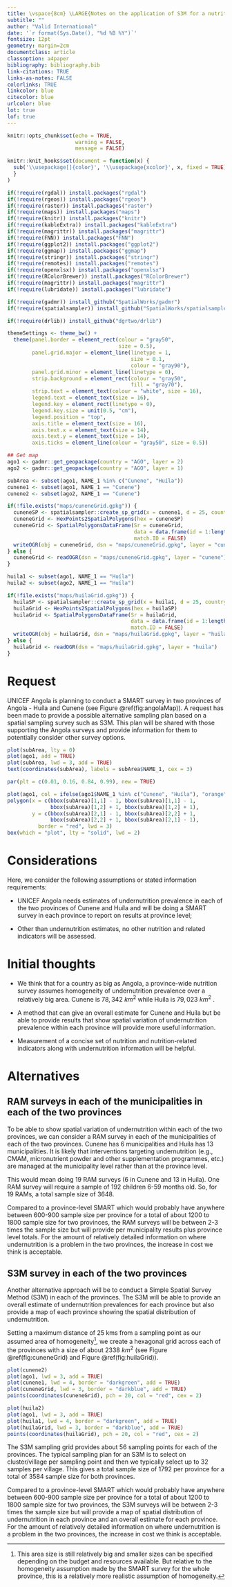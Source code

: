 ```yaml
---
title: \vspace{8cm} \LARGE{Notes on the application of S3M for a nutrition survey in two provinces of Angola}
subtitle: ""
author: "Valid International"
date: '`r format(Sys.Date(), "%d %B %Y")`'
fontsize: 12pt
geometry: margin=2cm
documentclass: article
classoption: a4paper
bibliography: bibliography.bib
link-citations: TRUE
links-as-notes: FALSE
colorlinks: TRUE
linkcolor: blue
citecolor: blue
urlcolor: blue
lot: true
lof: true
---
```


```r
knitr::opts_chunk$set(echo = TRUE,
                      warning = FALSE,
                      message = FALSE)

knitr::knit_hooks$set(document = function(x) {
  sub('\\usepackage[]{color}', '\\usepackage{xcolor}', x, fixed = TRUE)
  }
)

if(!require(rgdal)) install.packages("rgdal")
if(!require(rgeos)) install.packages("rgeos")
if(!require(raster)) install.packages("raster")
if(!require(maps)) install.packages("maps")
if(!require(knitr)) install.packages("knitr")
if(!require(kableExtra)) install.packages("kableExtra")
if(!require(magrittr)) install.packages("magrittr")
if(!require(FNN)) install.packages("FNN")
if(!require(ggplot2)) install.packages("ggplot2")
if(!require(ggmap)) install.packages("ggmap")
if(!require(stringr)) install.packages("stringr")
if(!require(remotes)) install.packages("remotes")
if(!require(openxlsx)) install.packages("openxlsx")
if(!require(RColorBrewer)) install.packages("RColorBrewer")
if(!require(magrittr)) install.packages("magrittr")
if(!require(lubridate)) install.packages("lubridate")

if(!require(gadmr)) install_github("SpatialWorks/gadmr")
if(!require(spatialsampler)) install_github("SpatialWorks/spatialsampler")

if(!require(drlib)) install_github("dgrtwo/drlib")

themeSettings <- theme_bw() +
  theme(panel.border = element_rect(colour = "gray50",
                                    size = 0.5),
        panel.grid.major = element_line(linetype = 1,
                                        size = 0.1,
                                        colour = "gray90"),
        panel.grid.minor = element_line(linetype = 0),
        strip.background = element_rect(colour = "gray50",
                                        fill = "gray70"),
        strip.text = element_text(colour = "white", size = 16),
        legend.text = element_text(size = 16),
        legend.key = element_rect(linetype = 0),
        legend.key.size = unit(0.5, "cm"),
        legend.position = "top",
        axis.title = element_text(size = 16),
        axis.text.x = element_text(size = 14),
        axis.text.y = element_text(size = 14),
        axis.ticks = element_line(colour = "gray50", size = 0.5))

## Get map
ago1 <- gadmr::get_geopackage(country = "AGO", layer = 2)
ago2 <- gadmr::get_geopackage(country = "AGO", layer = 1)

subArea <- subset(ago1, NAME_1 %in% c("Cunene", "Huíla"))
cunene1 <- subset(ago1, NAME_1 == "Cunene")
cunene2 <- subset(ago2, NAME_1 == "Cunene")

if(!file.exists("maps/cuneneGrid.gpkg")) {
  cuneneSP <- spatialsampler::create_sp_grid(x = cunene1, d = 25, country = "Angola")
  cuneneGrid <- HexPoints2SpatialPolygons(hex = cuneneSP)
  cuneneGrid <- SpatialPolygonsDataFrame(Sr = cuneneGrid, 
                                         data = data.frame(id = 1:length(cuneneGrid)), 
                                         match.ID = FALSE)
  writeOGR(obj = cuneneGrid, dsn = "maps/cuneneGrid.gpkg", layer = "cunene", driver = "GPKG")
} else {
  cuneneGrid <- readOGR(dsn = "maps/cuneneGrid.gpkg", layer = "cunene")
}

huila1 <- subset(ago1, NAME_1 == "Huíla")
huila2 <- subset(ago2, NAME_1 == "Huíla")

if(!file.exists("maps/huilaGrid.gpkg")) {
  huilaSP <- spatialsampler::create_sp_grid(x = huila1, d = 25, country = "Angola")
  huilaGrid <- HexPoints2SpatialPolygons(hex = huilaSP)
  huilaGrid <- SpatialPolygonsDataFrame(Sr = huilaGrid, 
                                        data = data.frame(id = 1:length(huilaGrid)), 
                                        match.ID = FALSE)
  writeOGR(obj = huilaGrid, dsn = "maps/huilaGrid.gpkg", layer = "huila", driver = "GPKG")
} else {
  huilaGrid <- readOGR(dsn = "maps/huilaGrid.gpkg", layer = "huila")
}
```

\newpage

# Request

UNICEF Angola is planning to conduct a SMART survey in two provinces of Angola - Huíla and Cunene (see Figure \@ref(fig:angolaMap)). A request has been made to provide a possible alternative sampling plan based on a spatial sampling survey such as S3M. This plan will be shared with those supporting the Angola surveys and provide information for them to potentially consider other survey options.

```r
plot(subArea, lty = 0)
plot(ago1, add = TRUE)
plot(subArea, lwd = 3, add = TRUE)
text(coordinates(subArea), labels = subArea$NAME_1, cex = 3)

par(plt = c(0.01, 0.16, 0.84, 0.99), new = TRUE)

plot(ago1, col = ifelse(ago1$NAME_1 %in% c("Cunene", "Huíla"), "orange", NA))
polygon(x = c(bbox(subArea)[1,1] - 1, bbox(subArea)[1,1] - 1, 
              bbox(subArea)[1,2] + 1, bbox(subArea)[1,2] + 1), 
        y = c(bbox(subArea)[2,1] - 1, bbox(subArea)[2,2] + 1, 
              bbox(subArea)[2,2] + 1, bbox(subArea)[2,1] - 1), 
          border = "red", lwd = 3)
box(which = "plot", lty = "solid", lwd = 2)
```

# Considerations

Here, we consider the following assumptions or stated information requirements:

* UNICEF Angola needs estimates of undernutrition prevalence in each of the two provinces of Cunene and Huíla and will be doing a SMART survey in each province to report on results at province level;

* Other than undernutrition estimates, no other nutrition and related indicators will be assessed.

# Initial thoughts

* We think that for a country as big as Angola, a province-wide nutrition survey assumes homogeneity of undernutrition prevalence over a relatively big area. Cunene is $78,342 ~ km ^ 2$ while Huíla is $79,023 ~ km ^ 2$ .

* A method that can give an overall estimate for Cunene and Huíla but be able to provide results that show spatial variation of undernutrition prevalence within each province will provide more useful information.

* Measurement of a concise set of nutrition and nutrition-related indicators along with undernutrition information will be helpful.

# Alternatives

## RAM surveys in each of the municipalities in each of the two provinces

To be able to show spatial variation of undernutrition within each of the two provinces, we can consider a RAM survey in each of the municipalities of each of the two provinces. Cunene has 6 municipalities and Huíla has 13 municipalities. It is likely that interventions targeting undernutrition (e.g., CMAM, micronutrient powder and other supplementation programmes, etc.) are managed at the municipality level rather than at the province level.

This would mean doing 19 RAM surveys (6 in Cunene and 13 in Huíla). One RAM survey will require a sample of 192 children 6-59 months old. So, for 19 RAMs, a total sample size of 3648.

Compared to a province-level SMART which would probably have anywhere between 600-900 sample size per province for a total of about 1200 to 1800 sample size for two provinces, the RAM surveys will be between 2-3 times the sample size but will provide per municipality results plus province level totals. For the amount of relatively detailed information on where undernutrition is a problem in the two provinces, the increase in cost we think is acceptable.

## S3M survey in each of the two provinces

Another alternative approach will be to conduct a Simple Spatial Survey Method (S3M) in each of the provinces. The S3M will be able to provide an overall estimate of undernutrition prevalences for each province but also provide a map of each province showing the spatial distribution of undernutrition.

Setting a maximum distance of 25 kms from a sampling point as our assumed area of homogeneity[^1], we create a hexagonal grid across each of the provinces with a size of about $2338 ~ km ^ 2$  (see Figure \@ref(fig:cuneneGrid) and Figure \@ref(fig:huilaGrid)).

```r
plot(cunene2)
plot(ago1, lwd = 3, add = TRUE)
plot(cunene1, lwd = 4, border = "darkgreen", add = TRUE)
plot(cuneneGrid, lwd = 3, border = "darkblue", add = TRUE)
points(coordinates(cuneneGrid), pch = 20, col = "red", cex = 2)
```

```r
plot(huila2)
plot(ago1, lwd = 3, add = TRUE)
plot(huila1, lwd = 4, border = "darkgreen", add = TRUE)
plot(huilaGrid, lwd = 3, border = "darkblue", add = TRUE)
points(coordinates(huilaGrid), pch = 20, col = "red", cex = 2)
```

The S3M sampling grid provides about 56 sampling points for each of the provinces. The typical sampling plan for an S3M is to select on cluster/village per sampling point and then we typically select up to 32 samples per village. This gives a total sample size of 1792 per province for a total of 3584 sample size for both provinces.

Compared to a province-level SMART which would probably have anywhere between 600-900 sample size per province for a total of about 1200 to 1800 sample size for two provinces, the S3M surveys will be between 2-3 times the sample size but will provide a map of spatial distribution of undernutrition in each province and an overall estimate for each province. For the amount of relatively detailed information on where undernutrition is a problem in the two provinces, the increase in cost we think is acceptable.


[^1]: This area size is still relatively big and smaller sizes can be specified depending on the budget and resources available. But relative to the homogeneity assumption made by the SMART survey for the whole province, this is a relatively more realistic assumption of homogeneity.




